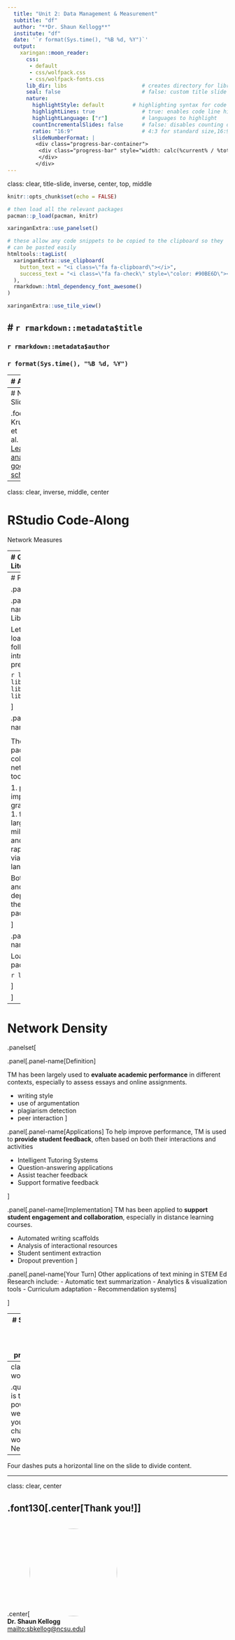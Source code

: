 ```yaml
---
  title: "Unit 2: Data Management & Measurement"
  subtitle: "df"
  author: "**Dr. Shaun Kellogg**"
  institute: "df"
  date: '`r format(Sys.time(), "%B %d, %Y")`'
  output:
    xaringan::moon_reader:
      css:
       - default
       - css/wolfpack.css
       - css/wolfpack-fonts.css
      lib_dir: libs                        # creates directory for libraries
      seal: false                          # false: custom title slide
      nature:
        highlightStyle: default         # highlighting syntax for code
        highlightLines: true               # true: enables code line highlighting 
        highlightLanguage: ["r"]           # languages to highlight
        countIncrementalSlides: false      # false: disables counting of incremental slides
        ratio: "16:9"                      # 4:3 for standard size,16:9
        slideNumberFormat: |
         <div class="progress-bar-container">
          <div class="progress-bar" style="width: calc(%current% / %total% * 100%);">
          </div>
         </div>
---
```

class: clear, title-slide, inverse, center, top, middle

```r
knitr::opts_chunk$set(echo = FALSE)
```

```r
# then load all the relevant packages
pacman::p_load(pacman, knitr)
```

```r
xaringanExtra::use_panelset()
```

```r
# these allow any code snippets to be copied to the clipboard so they 
# can be pasted easily
htmltools::tagList(
  xaringanExtra::use_clipboard(
    button_text = "<i class=\"fa fa-clipboard\"></i>",
    success_text = "<i class=\"fa fa-check\" style=\"color: #90BE6D\"></i>",
  ),
  rmarkdown::html_dependency_font_awesome()
)
```
```r
xaringanExtra::use_tile_view()

```

# `r rmarkdown::metadata$title`
----
### `r rmarkdown::metadata$author`
### `r format(Sys.time(), "%B %d, %Y")`

---
# Agenda

.pull-left[
## Conceptual Overview
Data Logistics
- Collection
- Management  
- Quality  
]

.pull-right[
## R Code-Along
Network Measurement 
- Density
- Centrality 
- Reciprocity

]


---
# New Slide


.footnote[
Krumm, A. et al. (2018). [Learning analytics goes to school.](https://www.taylorfrancis.com/books/mono/10.4324/9781315650722/learning-analytics-goes-school-andrew-krumm-barbara-means-marie-bienkowski).
]
---
class: clear, inverse, middle, center

# RStudio Code-Along


Network Measures

---
# Guiding Literature

.panelset[

.panel[.panel-name[Context]

.pull-left[This longitudinal case study draws upon SNA to **examine the reform-related knowledge, advice, and innovation network structures of central office and site leaders** in a district facing sanction for underperformance and engaging a districtwide reform.]

.pull-right[.center[<img src="img/daly-net.jpeg" height="320px"/>]]


]

.panel[.panel-name[Questions]

This study involves quantifying and graphically displaying the ties and overall structure of informal networks to answer the following research questions: 

1. In what ways have reform-related social networks between district and site leaders evolved over a 2-year period? 
2. How do district and school leaders perceive the evolution of the social networks and its effect on the exchange of reform-related resources within the district?
]

.panel[.panel-name[Findings]

Findings indicate that over time, the networks **increased the number of superficial interactions**, but more frequent exchanges remained unchanged, resulting in a centralized network structure.
]




]


.footnote[
Daly, A. et al. (2011). The ebb and flow of social network ties between district leaders.
]

---
# Packages

.panelset[

.panel[.panel-name[Load Libraries]

Let's start by loading the following packages introduced in previous units:          

```r
library(readxl)
library(tidyverse)
library(tidygraph)
library(ggraph)
```


]

.panel[.panel-name[igraph 📦]

The {igraph} package and its collection of network analysis tools provide:

1. pain-free implementation of graph algorithms,
1. fast handling of large graphs, with millions of vertices and edges, and
1. rapid prototyping via high level languages like R.

Both {tidygraph} and {ggraph} depend heavily on the {igraph} package. 



]

.panel[.panel-name[Your Turn]

Load the {igraph} package.

```r
library(igraph)
```


]

]

---

# Network Density 

.panelset[

.panel[.panel-name[Definition]

TM has been largely used to **evaluate academic  performance** in different contexts, especially to assess essays and online assignments.

- writing style
- use of argumentation
- plagiarism detection
- peer interaction
]

.panel[.panel-name[Applications]
To help improve performance, TM is used to  **provide student feedback**, often based on both their interactions and activities 

- Intelligent Tutoring Systems
- Question-answering applications
- Assist teacher  feedback
- Support formative feedback

]

.panel[.panel-name[Implementation]
TM has been applied to **support student engagement and collaboration**, especially in distance learning courses. 

- Automated writing scaffolds
- Analysis of interactional resources
- Student sentiment extraction
- Dropout prevention
]

.panel[.panel-name[Your Turn]
Other applications of text mining in STEM Ed Research include: 
- Automatic text summarization
- Analytics & visualization tools
- Curriculum adaptation
- Recommendation systems
]


]



---
# Showing Your Code
```r
example <- sum(0:9)
print(example)

# adding #<< after a line of code highlights it like this 
alphabet <- letters #<<
print(alphabet)
```


---
class: clear, wolfhead

.quote[Education is the most powerful weapon which you can use to change the world.]
.author[~ Nelson Mandela]




----

Four dashes puts a horizontal line on the slide to divide content.

---
class: clear, center

## .font130[.center[**Thank you!**]]
<br/>
.center[<img style="border-radius: 80%;" src="img/kellogg.jpeg" height="200px"/><br/>**Dr. Shaun Kellogg**<br/><mailto:sbkellog@ncsu.edu>]
